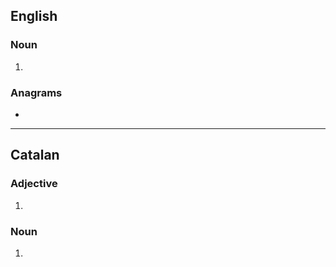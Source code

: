 {{also|Molls}}
==English==

===Noun===
{{head|en|noun plural form}}

# {{plural of|moll|lang=en}}

===Anagrams===
* {{anagrams|en|a=llmos|LOMLs}}

----

==Catalan==

===Adjective===
{{head|ca|adjective form}}

# {{masculine plural of|moll|lang=ca}}

===Noun===
{{head|ca|noun form}}

# {{plural of|moll|lang=ca}}